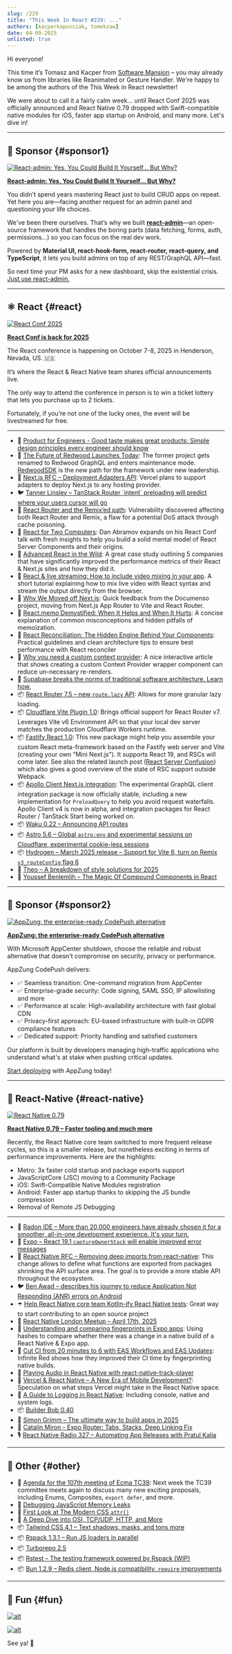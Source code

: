 ```yaml
---
slug: /229
title: "This Week In React #229: ..."
authors: [kacperkapusciak, tomekzaw]
date: 04-09-2025
unlisted: true
---
```


Hi everyone!

This time it’s Tomasz and Kacper from [Software Mansion](https://swmansion.com/?utm_source=thisweekinreact) – you may already know us from libraries like Reanimated or Gesture Handler. We're happy to be among the authors of the This Week in React newsletter!

We were about to call it a fairly calm week… until React Conf 2025 was officially announced and React Native 0.79 dropped with Swift-compatible native modules for iOS, faster app startup on Android, and many more. Let's dive in!

<!-- truncate -->


<Support />

---

## 💸 Sponsor {#sponsor1}

[![React-admin: Yes, You Could Build It Yourself… But Why?](/emails/issues/229/marmelab.jpg)](https://marmelab.com/react-admin/)

**[React-admin: Yes, You Could Build It Yourself… But Why?](https://marmelab.com/react-admin/)**

You didn’t spend years mastering React just to build CRUD apps on repeat. Yet here you are—facing another request for an admin panel and questioning your life choices.

We've been there ourselves. That’s why we built [**react-admin**](https://marmelab.com/react-admin/)—an open-source framework that handles the boring parts (data fetching, forms, auth, permissions…) so you can focus on the real dev work.

Powered by **Material UI, react-hook-form, react-router, react-query, and TypeScript**, it lets you build admins on top of any REST/GraphQL API—fast.

So next time your PM asks for a new dashboard, skip the existential crisis. [Just use react-admin.](https://github.com/marmelab/react-admin)

---

## ⚛️ React {#react}

[![React Conf 2025](/emails/issues/229/react-conf-2025.png)](https://conf.react.dev/)

**[React Conf is back for 2025](https://conf.react.dev/)**

The React conference is happening on October 7-8, 2025 in Henderson, Nevada, US. 🇺🇸

It’s where the React & React Native team shares official announcements live.

The only way to attend the conference in person is to win a ticket lottery that lets you purchase up to 2 tickets.

Fortunately, if you’re not one of the lucky ones, the event will be livestreamed for free.

---

- 💸 [Product for Engineers - Good taste makes great products: Simple design principles every engineer should know](https://go.posthog.com/twir-apr9)
- 📣 [The Future of Redwood Launches Today](https://community.redwoodjs.com/t/the-future-of-redwood-launches-today/7938): The former project gets renamed to Redwood GraphQL and enters maintenance mode. [RedwoodSDK](https://redwoodjs.com/) is the new path for the framework under new leadership.
- 💬 [Next.js RFC – Deployment Adapters API](https://github.com/vercel/next.js/discussions/77740): Vercel plans to support adapters to deploy Next.js to any hosting provider.
- 🐦 [Tanner Linsley – TanStack Router \`intent\` preloading will predict where your users cursor will go](https://x.com/tannerlinsley/status/1908723776650355111)
- 🔐 [React Router and the Remix’ed path](https://zhero-web-sec.github.io/research-and-things/react-router-and-the-remixed-path): Vulnerability discovered affecting both React Router and Remix, a flaw for a potential DoS attack through cache poisoning.
- 📜 [React for Two Computers](https://overreacted.io/react-for-two-computers/): Dan Abramov expands on his React Conf talk with fresh insights to help you build a solid mental model of React Server Components and their origins.
- 📜 [Advanced React in the Wild](https://largeapps.dev/case-studies/advanced/): A great case study outlining 5 companies that have significantly improved the performance metrics of their React & Next.js sites and how they did it.
- 📜 [React & live streaming: How to include video mixing in your app](https://blog.swmansion.com/react-live-streaming-how-to-include-video-mixing-in-your-app-c460e09da7a8). A short tutorial explaining how to mix live video with React syntax and stream the output directly from the browser.
- 📜 [Why We Moved off Next.js](https://documenso.com/blog/why-we-moved-off-next-js): Quick feedback from the Documenso project, moving from Next.js App Router to Vite and React Router.
- 📜 [React.memo Demystified: When It Helps and When It Hurts](https://cekrem.github.io/posts/react-memo-when-it-helps-when-it-hurts): A concise explanation of common misconceptions and hidden pitfalls of memoization.
- 📜 [React Reconciliation: The Hidden Engine Behind Your Components](https://cekrem.github.io/posts/react-reconciliation-deep-dive/): Practical guidelines and clean architecture tips to ensure best performance with React reconciler
- 📜 [Why you need a custom context provider](https://gabrielpichot.fr/blog/why-you-need-a-custom-context-provider/): A nice interactive article that shows creating a custom Context Provider wrapper component can reduce un-necessary re-renders.
- 💸 [Supabase breaks the norms of traditional software architecture. Learn how.](https://go.clerk.com/pkKoKSg)
- 📦 [React Router 7.5 – new `route.lazy` API](https://github.com/remix-run/react-router/blob/main/CHANGELOG.md#v750): Allows for more granular lazy loading.
- 📦 [Cloudflare Vite Plugin 1.0](https://blog.cloudflare.com/introducing-the-cloudflare-vite-plugin/): Brings official support for React Router v7. Leverages Vite v6 Environment API so that your local dev server matches the production Cloudflare Workers runtime.
- 📦 [Fastify React 1.0](https://github.com/fastify/fastify-vite/releases/tag/react-v1.0.0): This new package might help you assemble your custom React meta-framework based on the Fastify web server and Vite (creating your own “Mini Next.js”). It supports React 19, and RSCs will come later. See also the related launch post ([React Server Confusion](https://hire.jonasgalvez.com.br/2025/apr/8/react-server-confusion/)) which also gives a good overview of the state of RSC support outside Webpack.
- 📦 [Apollo Client Next.js integration](https://www.apollographql.com/blog/apollo-client-integration-nextjs-officially-released): The experimental GraphQL client integration package is now officially stable, including a new implementation for `PreloadQuery` to help you avoid request waterfalls. Apollo Client v4 is now in alpha, and integration packages for React Router / TanStack Start being worked on.
- 📦 [Waku 0.22 – Announcing API routes](https://waku.gg/blog/api-routes)
- 📦 [Astro 5.6 – Global `astro:env` and experimental sessions on Cloudflare, experimental cookie-less sessions](https://astro.build/blog/astro-560/)
- 📦 [Hydrogen – March 2025 release – Support for Vite 6, turn on Remix `v3_routeConfig` flag 6](https://hydrogen.shopify.dev/update/march-2025)
- 🎥 [Theo – A breakdown of style solutions for 2025](https://www.youtube.com/watch?v=lIUp8bdKiq4)
- 🎥 [Youssef Benlemlih – The Magic Of Compound Components in React](https://www.youtube.com/watch?v=WSM2MpJIwFg)

<SubscribeFormEmbed placement="middle" />

---

## 💸 Sponsor {#sponsor2}

[![AppZung: the enterprise-ready CodePush alternative](/emails/issues/229/AppZ.jpg)](https://appzung.com/?utm_source=newsletter&utm_medium=email&utm_campaign=this_week_in_react_250409)

**[AppZung: the enterprise-ready CodePush alternative](https://appzung.com/?utm_source=newsletter&utm_medium=email&utm_campaign=this_week_in_react_250409)**

With Microsoft AppCenter shutdown, choose the reliable and robust alternative that doesn't compromise on security, privacy or performance.

AppZung CodePush delivers:

- ✅ Seamless transition: One-command migration from AppCenter
- ✅ Enterprise-grade security: Code signing, SAML SSO, IP allowlisting and more
- ✅ Performance at scale: High-availability architecture with fast global CDN
- ✅ Privacy-first approach: EU-based infrastructure with built-in GDPR compliance features
- ✅ Dedicated support: Priority handling and satisfied customers

Our platform is built by developers managing high-traffic applications who understand what's at stake when pushing critical updates.

[Start deploying](https://appzung.com/?utm_source=newsletter&utm_medium=email&utm_campaign=this_week_in_react_250409) with AppZung today!

---

## 📱 React-Native {#react-native}

[![React Native 0.79](/emails/issues/229/react-native-0.79.png)](https://reactnative.dev/blog/2025/04/08/react-native-0.79)

**[React Native 0.79 – Faster tooling and much more](https://reactnative.dev/blog/2025/04/08/react-native-0.79)**

Recently, the React Native core team switched to more frequent release cycles, so this is a smaller release, but nonetheless exciting in terms of performance improvements. Here are the highlights:

- Metro: 3x faster cold startup and package exports support
- JavaScriptCore (JSC) moving to a Community Package
- iOS: Swift-Compatible Native Modules registration
- Android: Faster app startup thanks to skipping the JS bundle compression
- Removal of Remote JS Debugging

---

- 💸 [Radon IDE – More than 20,000 engineers have already chosen it for a smoother, all-in-one development experience. It's your turn.](https://ide.swmansion.com/?utm_source=thisweekinreact.com)
- 👀 [Expo – React 19.1 `captureOwnerStack` will enable improved error messages](https://github.com/expo/expo/pull/35866#issuecomment-2789891297)
- 💬 [React Native RFC – Removing deep imports from react-native](https://github.com/huntie/react-native-discussions-and-proposals/blob/proposal-deprecate-subpath-imports/proposals/0894-deprecate-subpath-imports.md): This change allows to define what functions are exported from packages shrinking the API surface area. The goal is to provide a more stable API throughout the ecosystem.
- 🐦 [Ben Awad – describes his journey to reduce Application Not Responding (ANR) errors on Android](https://x.com/benawad/status/1908860185113665889)
- ☂️ [Help React Native core team Kotlin-ify React Native tests](https://github.com/facebook/react-native/issues/50513): Great way to start contributing to an open source project
- 📅 [React Native London Meetup – April 17th, 2025](https://guild.host/events/react-native-london-e0q1f1)
- 📜 [Understanding and comparing fingerprints in Expo apps](https://expo.dev/blog/understanding-and-comparing-fingerprints-in-expo-apps): Using hashes to compare whether there was a change in a native build of a React Native & Expo app.
- 📜 [Cut CI from 20 minutes to 6 with EAS Workflows and EAS Updates](https://shift.infinite.red/cut-ci-from-20-minutes-to-6-with-eas-workflows-and-eas-updates-8d928fe5dcfc): Infinite Red shows how they improved their CI time by fingerprinting native builds.
- 📜 [Playing Audio in React Native with react-native-track-player](https://addjam.com/blog/2025-04-04/playing-audio-in-react-native/)
- 📜 [Vercel & React Native – A New Era of Mobile Development?](https://www.thisdot.co/blog/vercel-and-react-native-a-new-era-of-mobile-development): Speculation on what steps Vercel might take in the React Native space.
- 📜 [A Guide to Logging in React Native](https://blog.sentry.io/a-guide-to-logging-in-react-native/): Including console, native and system logs.
- 📦 [Builder Bob 0.40](https://github.com/callstack/react-native-builder-bob/releases/tag/react-native-builder-bob%400.40.0)
- 🎥 [Simon Grimm – The ultimate way to build apps in 2025](https://www.youtube.com/watch?v=acj7-3-EQWM)
- 🎥 [Catalin Miron \- Expo Router: Tabs, Stacks, Deep Linking Fix](https://www.youtube.com/watch?v=HmbBzw0rF6w)
- 🎙️ [React Native Radio 327 – Automating App Releases with Pratul Kalia](https://infinite.red/react-native-radio/rnr-327-automating-app-releases-with-pratul-kalia)

---

## 🔀 Other {#other}

- 👀 [Agenda for the 107th meeting of Ecma TC39](https://github.com/tc39/agendas/blob/main/2025/04.md): Next week the TC39 committee meets again to discuss many new exciting proposals, including Enums, Composites, `export defer`, and more.
- 📜 [Debugging JavaScript Memory Leaks](https://bun.sh/blog/debugging-memory-leaks)
- 📜 [First Look at The Modern CSS `attr()`](https://ishadeed.com/article/modern-attr/)
- 📜 [A Deep Dive into OSI, TCP/UDP, HTTP, and More](https://www.deepintodev.com/blog/how-data-travels-the-world-to-reach-your-screen)
- 📦 [Tailwind CSS 4.1 – Text shadows, masks, and tons more](https://tailwindcss.com/blog/tailwindcss-v4-1)
- 📦 [Rspack 1.3.1 – Run JS loaders in parallel](https://x.com/rspack_dev/status/1907336863096123484)
- 📦 [Turborepo 2.5](https://turbo.build/blog/turbo-2-5)
- 📦 [Rstest – The testing framework powered by Rspack (WIP)](https://github.com/web-infra-dev/rstest)
- 📦 [Bun 1.2.9 – Redis client, Node.js compatibility, `require` improvements](https://bun.sh/blog/bun-v1.2.9)

---

## 🤭 Fun {#fun}

[![alt](/emails/issues/229/meme1.jpg)](https://x.com/thekitze/status/1907508349442339078)

[![alt](/emails/issues/229/meme2.jpg)](https://x.com/sebastienlorber/status/1909916465190383982)

See ya! 👋
